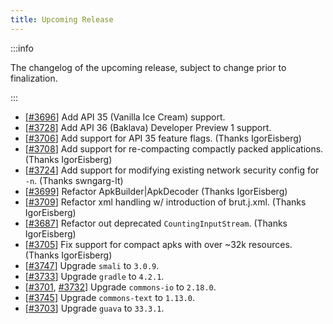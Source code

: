 ```yaml
---
title: Upcoming Release
---
```


:::info

The changelog of the upcoming release, subject to change prior to finalization.

:::

- [[#3696](https://github.com/iBotPeaches/Apktool/pull/3696)] Add API 35 (Vanilla Ice Cream) support.
- [[#3728](https://github.com/iBotPeaches/Apktool/pull/3728)] Add API 36 (Baklava) Developer Preview 1 support.
- [[#3706](https://github.com/iBotPeaches/Apktool/pull/3706)] Add support for API 35 feature flags. (Thanks IgorEisberg)
- [[#3708](https://github.com/iBotPeaches/Apktool/pull/3708)] Add support for re-compacting compactly packed applications. (Thanks IgorEisberg)
- [[#3724](https://github.com/iBotPeaches/Apktool/pull/3724)] Add support for modifying existing network security config for `-n`. (Thanks swngarg-lt)
- [[#3699](https://github.com/iBotPeaches/Apktool/pull/3699)] Refactor ApkBuilder|ApkDecoder (Thanks IgorEisberg)
- [[#3709](https://github.com/iBotPeaches/Apktool/pull/3709)] Refactor xml handling w/ introduction of brut.j.xml. (Thanks IgorEisberg)
- [[#3687](https://github.com/iBotPeaches/Apktool/issues/3687)] Refactor out deprecated `CountingInputStream`. (Thanks IgorEisberg)
- [[#3705](https://github.com/iBotPeaches/Apktool/pull/3705)] Fix support for compact apks with over ~32k resources. (Thanks IgorEisberg)
- [[#3747](https://github.com/iBotPeaches/Apktool/pull/3747)] Upgrade `smali` to `3.0.9`.
- [[#3733](https://github.com/iBotPeaches/Apktool/pull/3733)] Upgrade `gradle` to `4.2.1`.
- [[#3701](https://github.com/iBotPeaches/Apktool/pull/3701), [#3732](https://github.com/iBotPeaches/Apktool/pull/3732)] Upgrade `commons-io` to `2.18.0`.
- [[#3745](https://github.com/iBotPeaches/Apktool/pull/3745)] Upgrade `commons-text` to `1.13.0`.
- [[#3703](https://github.com/iBotPeaches/Apktool/pull/3703)] Upgrade `guava` to `33.3.1`.
